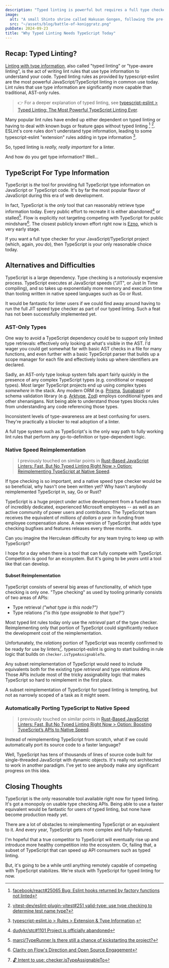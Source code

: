 ```yaml
---
description: "Typed linting is powerful but requires a full type checker to function well. Today, that means TypeScript. This is why we haven't found a suitable replacement yet."
image:
  alt: "A small Shinto shrine called Hakusan Gongen, following the pre-Meiji terminology, at Kita-in, Kawagoe."
  src: "~/assets/blog/battle-of-koniggratz.png"
pubDate: 2024-09-23
title: "Why Typed Linting Needs TypeScript Today"
---
```


## Recap: Typed Linting?

[Linting with type information](https://typescript-eslint.io/getting-started/typed-linting), also called "typed linting" or "type-aware linting", is the act of writing lint rules that use type information to understand your code.
Typed linting rules as provided by typescript-eslint are the most powerful JavaScript/TypeScript linting in common use today.
Lint rules that use type information are significantly more capable than traditional, AST-only rules.

> 👉 For a deeper explanation of typed linting, see [typescript-eslint > Typed Linting: The Most Powerful TypeScript Linting Ever](https://github.com/typescript-eslint/typescript-eslint/pull/10025).

Many popular lint rules have ended up either dependent on typed linting or having to deal with known bugs or feature gaps without typed linting [^eslint-plugin-react-hooks-detection-typed-linting] [^eslint-plugin-vitest-valid-type-type-checking].
ESLint's core rules don't understand type information, leading to some typescript-eslint "extension" rules adding in type information [^tseslint-extension-rules-type-checked].

So, typed linting is _really, really important_ for a linter.

And how do you get type information?
Well...

## TypeScript For Type Information

TypeScript is _the_ tool for providing full TypeScript type information on JavaScript or TypeScript code.
It's by far the most popular flavor of JavaScript during this era of web development.

In fact, TypeScript is the _only_ tool that can reasonably retrieve type information today.
Every public effort to recreate it is either abandoned[^stc-abandoned] or stalled[^typerunner-stalled].
Flow is explicitly not targeting competing with TypeScript for public mindshare[^flow-blog-clarity-on-direction].
The closest publicly known effort right now is [Ezno](https://github.com/kaleidawave/ezno), which is very early stage.

If you want a full type checker for your JavaScript/TypeScript project (which, again, _you do_), then TypeScript is your only reasonable choice today.

## Alternatives and Difficulties

TypeScript is a large dependency.
Type checking is a notoriously expensive process.
TypeScript executes at JavaScript speeds ("JIT", or Just In Time compiling), and so takes up exponentially more memory and execution time than tooling written in native speed languages such as Go or Rust.

It would be fantastic for linter users if we could find away around having to run the full JIT speed type checker as part of our typed linting.
Such a feat has not been successfully implemented yet.

### AST-Only Types

One way to avoid a TypeScript dependency could be to support only limited type retrievals: effectively only looking at what's visible in the AST.
I'd wager you could get somewhat far with basic AST checks in a file for many functions, and even further with a basic TypeScript parser that builds up a scope manager for each file and effectively looks up where identifiers are declared.

Sadly, an AST-only type lookup system falls apart fairly quickly in the presence of any complex TypeScript types (e.g. conditional or mapped types).
Most larger TypeScript projects end up using complex types _somewhere_ in the stack.
Any modern ORM (e.g. [Prisma](https://github.com/prisma/prisma), [Supabase](https://github.com/supabase/supabase)) or schema validation library (e.g. [Arktype](https://github.com/arktypeio/arktype), [Zod](https://github.com/colinhacks/zod)) employs conditional types and other shenanigans.
Not being able to understand those types blocks rules from understanding any code referencing those types.

Inconsistent levels of type-awareness are at best confusing for users.
They're practically a blocker to real adoption of a linter.

A full type system such as TypeScript's is the only way path to fully working lint rules that perform any go-to-definition or type-dependent logic.

### Native Speed Reimplementation

> I previously touched on similar points in [Rust-Based JavaScript Linters: Fast, But No Typed Linting Right Now > Option: Reimplementing TypeScript at Native Speed](/rust-based-javascript-linters-fast-but-no-typed-linting-right-now/#option-reimplementing-typescript-at-native-speed).

If type checking is so important, and a native speed type checker would be so beneficial, why hasn't one been written yet?
Why hasn't anybody reimplemented TypeScript in, say, Go or Rust?

TypeScript is a huge project under active development from a funded team of incredibly dedicated, experienced Microsoft employees -- as well as an active community of power users and contributors.
The TypeScript team receives the equivalent of _millions of dollars a year_ in funding from employee compensation alone.
A new version of TypeScript that adds type checking bugfixes and features releases every three months.

Can you imagine the Herculean difficulty for any team trying to keep up with TypeScript?

I hope for a day when there is a tool that can fully compete with TypeScript.
Competition is good for an ecosystem.
But it's going to be _years_ until a tool like that can develop.

#### Subset Reimplementation

TypeScript consists of several big areas of functionality, of which type checking is only one.
"Type checking" as used by tooling primarily consists of two areas of APIs:

- Type retrieval _("what type is this node?")_
- Type relations _("is this type assignable to that type?")_

Most typed lint rules today only use the _retrieval_ part of the type checker.
Reimplementing only that portion of TypeScript could significantly reduce the development cost of the reimplementation.

Unfortunately, the _relations_ portion of TypeScript was recently confirmed to be ready for use by linters[^tseslint-discussion-checker-is-type-assignable-to].
typescript-eslint is going to start building in rule logic that builds on `checker.isTypeAssignableTo`.

Any subset reimplementation of TypeScript would need to include equivalents both for the existing type _retrieval_ and type _relations_ APIs.
Those APIs include most of the tricky assignability logic that makes TypeScript so hard to reimplement in the first place.

A subset reimplementation of TypeScript for typed linting is tempting, but not as narrowly scoped of a task as it might seem.

### Automatically Porting TypeScript to Native Speed

> I previously touched on similar points in [Rust-Based JavaScript Linters: Fast, But No Typed Linting Right Now > Option: Boosting TypeScript’s APIs to Native Speed](/blog/rust-based-javascript-linters-fast-but-no-typed-linting-right-now/#option-boosting-typescripts-apis-to-native-speed).

Instead of reimplementing TypeScript from scratch, what if we could automatically port its source code to a faster language?

Well, TypeScript has tens of thousands of lines of source code built for single-threaded JavaScript with dynamic objects.
It's really not architected to work in another paradigm.
I've yet to see anybody make any significant progress on this idea.

## Closing Thoughts

TypeScript is the only reasonable tool available right now for typed linting.
It's got a monopoly on usable type checking APIs.
Being able to use a faster equivalent would be fantastic for users of typed linting, but none have become production ready yet.

There are a lot of obstacles to reimplementing TypeScript or an equivalent to it.
And every year, TypeScript gets more complex and fully-featured.

I'm hopeful that a true competitor to TypeScript will eventually rise up and introduce more healthy competition into the ecosystem.
Or, failing that, a subset of TypeScript that can speed up API consumers such as typed linting.

But, it's going to be a while until anything remotely capable of competing with TypeScript stabilizes.
We're stuck with TypeScript for typed linting for now.

[^eslint-plugin-react-hooks-detection-typed-linting]: [facebook/react#25065 Bug: Eslint hooks returned by factory functions not linted](https://github.com/facebook/react/issues/25065)

[^eslint-plugin-vitest-valid-type-type-checking]: [vitest-dev/eslint-plugin-vitest#251 valid-type: use type checking to determine test name type?](https://github.com/vitest-dev/eslint-plugin-vitest/issues/251)

[^flow-blog-clarity-on-direction]: [Clarity on Flow's Direction and Open Source Engagement](https://medium.com/flow-type/clarity-on-flows-direction-and-open-source-engagement-e721a4eb4d8b)

[^stc-abandoned]: [dudykr/stc#1101 Project is officially abandoned](https://github.com/dudykr/stc/issues/1101)

[^tseslint-discussion-checker-is-type-assignable-to]: [🔓 Intent to use: checker.isTypeAssignableTo](https://github.com/typescript-eslint/typescript-eslint/discussions/7936)

[^tseslint-extension-rules-type-checked]: [typescript-eslint.io > Rules > Extension & Type Information](https://typescript-eslint.io/rules/?=typeInformation-extension).

[^typerunner-stalled]: [marcj/TypeRunner Is there still a chance of kickstarting the project?](https://github.com/marcj/TypeRunner/issues/14)
